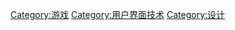 {{cat main}}

[[Category:游戏|Category:游戏]]
[[Category:用户界面技术|Category:用户界面技术]]
[[Category:设计|Category:设计]]